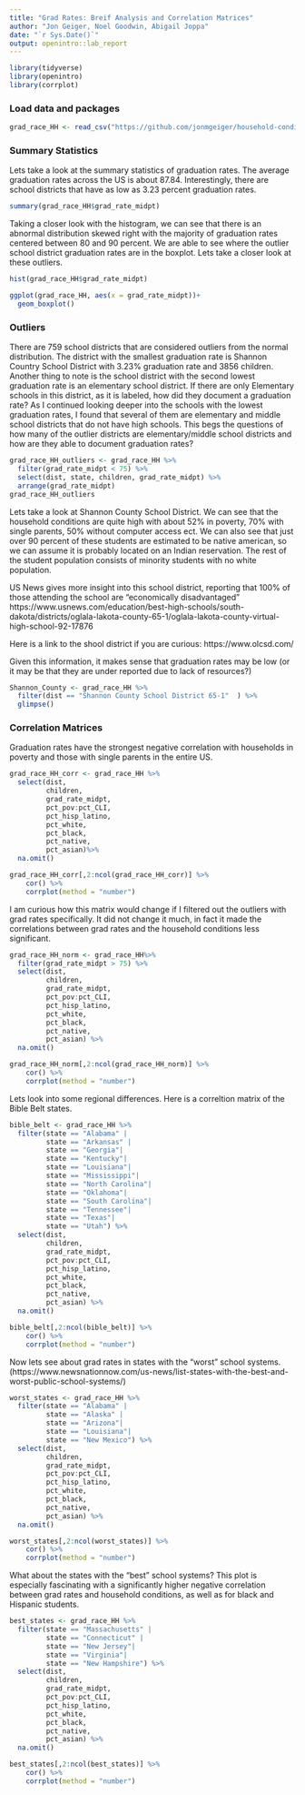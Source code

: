 ```yaml
---
title: "Grad Rates: Breif Analysis and Correlation Matrices"
author: "Jon Geiger, Noel Goodwin, Abigail Joppa"
date: "`r Sys.Date()`"
output: openintro::lab_report
---
```




```r
library(tidyverse)
library(openintro)
library(corrplot)
```

### Load data and packages

```r
grad_race_HH <- read_csv("https://github.com/jonmgeiger/household-conditions/raw/main/data/grad_race_household.csv")
```

### Summary Statistics

Lets take a look at the summary statistics of graduation rates. The average graduation rates across the US is about 87.84. Interestingly, there are school districts that have as low as 3.23 percent graduation rates. 
```r
summary(grad_race_HH$grad_rate_midpt)
```

Taking a closer look with the histogram, we can see that there is an abnormal distribution skewed right with the majority of graduation rates centered between 80 and 90 percent. We are able to see where the outlier school district graduation rates are in the boxplot. Lets take a closer look at these outliers. 

```r
hist(grad_race_HH$grad_rate_midpt)

ggplot(grad_race_HH, aes(x = grad_rate_midpt))+
  geom_boxplot()
```

### Outliers

There are 759 school districts that are considered outliers from the normal distribution. The district with the smallest graduation rate is Shannon Country School District with 3.23% graduation rate and 3856 children. Another thing to note is the school district with the second lowest graduation rate is an elementary school district. If there are only Elementary schools in this district, as it is labeled, how did they document a graduation rate? As I continued looking deeper into the schools with the lowest graduation rates, I found that several of them are elementary and middle school districts that do not have high schools. This begs the questions of how many of the outlier districts are elementary/middle school districts and how are they able to document graduation rates? 

```r
grad_race_HH_outliers <- grad_race_HH %>%
  filter(grad_rate_midpt < 75) %>%
  select(dist, state, children, grad_rate_midpt) %>%
  arrange(grad_rate_midpt)
grad_race_HH_outliers

```

Lets take a look at Shannon County School District. We can see that the household conditions are quite high with about 52% in poverty, 70% with single parents, 50% without computer access ect. We can also see that just over 90 percent of these students are estimated to be native american, so we can assume it is probably located on an Indian reservation. The rest of the student population consists of minority students with no white population. 

US News gives more insight into this school district, reporting that 100% of those attending the school are "economically disadvantaged" https://www.usnews.com/education/best-high-schools/south-dakota/districts/oglala-lakota-county-65-1/oglala-lakota-county-virtual-high-school-92-17876 

Here is a link to the shool district if you are curious: https://www.olcsd.com/

Given this information, it makes sense that graduation rates may be low (or it may be that they are under reported due to lack of resources?) 
```r
Shannon_County <- grad_race_HH %>%
  filter(dist == "Shannon County School District 65-1"	) %>%
  glimpse()
```


### Correlation Matrices

Graduation rates have the strongest negative correlation with households in poverty and those with single parents in the entire US.  

```r
grad_race_HH_corr <- grad_race_HH %>%
  select(dist, 
         children, 
         grad_rate_midpt, 
         pct_pov:pct_CLI, 
         pct_hisp_latino, 
         pct_white, 
         pct_black, 
         pct_native, 
         pct_asian)%>%
  na.omit()

grad_race_HH_corr[,2:ncol(grad_race_HH_corr)] %>% 
    cor() %>%
    corrplot(method = "number")

```

I am curious how this matrix would change if I filtered out the outliers with grad rates specifically. It did not change it much, in fact it made the correlations between grad rates and the household conditions less significant. 
```r
grad_race_HH_norm <- grad_race_HH%>% 
  filter(grad_rate_midpt > 75) %>%
  select(dist, 
         children, 
         grad_rate_midpt, 
         pct_pov:pct_CLI, 
         pct_hisp_latino, 
         pct_white, 
         pct_black, 
         pct_native, 
         pct_asian) %>%
  na.omit()

grad_race_HH_norm[,2:ncol(grad_race_HH_norm)] %>% 
    cor() %>%
    corrplot(method = "number")
```
Lets look into some regional differences. Here is a correltion matrix of the Bible Belt states. 
```r
bible_belt <- grad_race_HH %>%
  filter(state == "Alabama" |
         state == "Arkansas" |
         state == "Georgia"|
         state == "Kentucky"|
         state == "Louisiana"|
         state == "Mississippi"|
         state == "North Carolina"|
         state == "Oklahoma"|
         state == "South Carolina"|
         state == "Tennessee"|
         state == "Texas"|
         state == "Utah") %>%
  select(dist, 
         children, 
         grad_rate_midpt, 
         pct_pov:pct_CLI, 
         pct_hisp_latino, 
         pct_white, 
         pct_black, 
         pct_native, 
         pct_asian) %>%
  na.omit()

bible_belt[,2:ncol(bible_belt)] %>% 
    cor() %>%
    corrplot(method = "number")
```


Now lets see about grad rates in states with the "worst" school systems.  (https://www.newsnationnow.com/us-news/list-states-with-the-best-and-worst-public-school-systems/)
```r
worst_states <- grad_race_HH %>%
  filter(state == "Alabama" |
         state == "Alaska" |
         state == "Arizona"|
         state == "Louisiana"|
         state == "New Mexico") %>%
  select(dist, 
         children, 
         grad_rate_midpt, 
         pct_pov:pct_CLI, 
         pct_hisp_latino, 
         pct_white, 
         pct_black, 
         pct_native, 
         pct_asian) %>%
  na.omit()

worst_states[,2:ncol(worst_states)] %>% 
    cor() %>%
    corrplot(method = "number")


```


What about the states with the "best" school systems? This plot is especially fascinating with a significantly higher negative correlation between grad rates and household conditions, as well as for black and Hispanic students. 
```r

best_states <- grad_race_HH %>%
  filter(state == "Massachusetts" |
         state == "Connecticut" |
         state == "New Jersey"|
         state == "Virginia"|
         state == "New Hampshire") %>%
  select(dist, 
         children, 
         grad_rate_midpt, 
         pct_pov:pct_CLI, 
         pct_hisp_latino, 
         pct_white, 
         pct_black, 
         pct_native, 
         pct_asian) %>%
  na.omit()

best_states[,2:ncol(best_states)] %>% 
    cor() %>%
    corrplot(method = "number")

```



